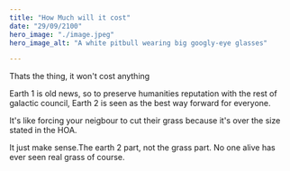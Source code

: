 ```yaml
---
title: "How Much will it cost"
date: "29/09/2100"
hero_image: "./image.jpeg"
hero_image_alt: "A white pitbull wearing big googly-eye glasses"

---
```


Thats the thing, it won't cost anything

Earth 1 is old news, so to preserve humanities reputation with the rest of galactic council, Earth 2 is seen as the best way forward for everyone.

It's like forcing your neigbour to cut their grass because it's over the size stated in the HOA.

It just make sense.The earth 2 part, not the grass part. No one alive has ever seen real grass of course.